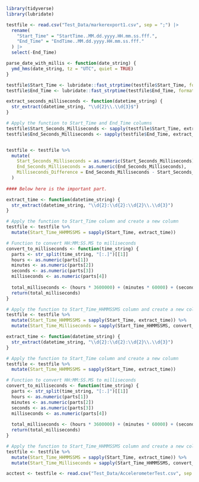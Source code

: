 
```r
library(tidyverse)
library(lubridate)
```

```r
testfile <- read.csv("Test_Data/markerexport1.csv", sep = ";") |>
  rename(
    "Start_Time" = "StartTime..MM.dd.yyyy.HH.mm.ss.fff.",
    "End_Time" = "EndTime..MM.dd.yyyy.HH.mm.ss.fff."
  ) |>
  select(-End_Time)
```

```r
parse_date_with_millis <- function(date_string) {
  ymd_hms(date_string, tz = "UTC", quiet = TRUE)
}

testfile$Start_Time <- lubridate::fast_strptime(testfile$Start_Time, format = "%m/%d/%Y %H:%M:%OS", tz = "UTC")
testfile$End_Time <- lubridate::fast_strptime(testfile$End_Time, format = "%m/%d/%Y %H:%M:%OS", tz = "UTC")
```

```r
extract_seconds_milliseconds <- function(datetime_string) {
  str_extract(datetime_string, "\\d{2}\\.\\d{3}$")
}

# Apply the function to Start_Time and End_Time columns
testfile$Start_Seconds_Milliseconds <- sapply(testfile$Start_Time, extract_seconds_milliseconds)
testfile$End_Seconds_Milliseconds <- sapply(testfile$End_Time, extract_seconds_milliseconds)


testfile <- testfile %>%
  mutate(
    Start_Seconds_Milliseconds = as.numeric(Start_Seconds_Milliseconds),
    End_Seconds_Milliseconds = as.numeric(End_Seconds_Milliseconds),
    Milliseconds_Difference = End_Seconds_Milliseconds - Start_Seconds_Milliseconds
  )
  
#### Below here is the important part.

extract_time <- function(datetime_string) {
  str_extract(datetime_string, "\\d{2}:\\d{2}:\\d{2}\\.\\d{3}")
}

# Apply the function to Start_Time column and create a new column
testfile <- testfile %>%
  mutate(Start_Time_HHMMSSMS = sapply(Start_Time, extract_time))

# Function to convert HH:MM:SS.MS to milliseconds
convert_to_milliseconds <- function(time_string) {
  parts <- str_split(time_string, "[:.]")[[1]]
  hours <- as.numeric(parts[1])
  minutes <- as.numeric(parts[2])
  seconds <- as.numeric(parts[3])
  milliseconds <- as.numeric(parts[4])
  
  total_milliseconds <- (hours * 3600000) + (minutes * 60000) + (seconds * 1000) + milliseconds
  return(total_milliseconds)
}

# Apply the function to Start_Time_HHMMSSMS column and create a new column
testfile <- testfile %>%
  mutate(Start_Time_HHMMSSMS = sapply(Start_Time, extract_time)) %>%
  mutate(Start_Time_Milliseconds = sapply(Start_Time_HHMMSSMS, convert_to_milliseconds))
```

```r
extract_time <- function(datetime_string) {
  str_extract(datetime_string, "\\d{2}:\\d{2}:\\d{2}\\.\\d{3}")
}

# Apply the function to Start_Time column and create a new column
testfile <- testfile %>%
  mutate(Start_Time_HHMMSSMS = sapply(Start_Time, extract_time))

# Function to convert HH:MM:SS.MS to milliseconds
convert_to_milliseconds <- function(time_string) {
  parts <- str_split(time_string, "[:.]")[[1]]
  hours <- as.numeric(parts[1])
  minutes <- as.numeric(parts[2])
  seconds <- as.numeric(parts[3])
  milliseconds <- as.numeric(parts[4])
  
  total_milliseconds <- (hours * 3600000) + (minutes * 60000) + (seconds * 1000) + milliseconds
  return(total_milliseconds)
}

# Apply the function to Start_Time_HHMMSSMS column and create a new column
testfile <- testfile %>%
  mutate(Start_Time_HHMMSSMS = sapply(Start_Time, extract_time)) %>%
  mutate(Start_Time_Milliseconds = sapply(Start_Time_HHMMSSMS, convert_to_milliseconds))
```

```r
acctest <- testfile <- read.csv("Test_Data/AccelerometerTest.csv", sep = ";")
```

